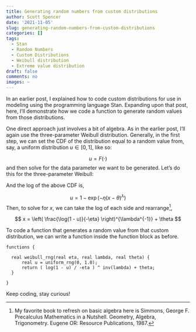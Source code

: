 ```yaml
---
title: Generating random numbers from custom distributions
author: Scott Spencer
date: '2021-11-05'
slug: generating-random-numbers-from-custom-distributions
categories: []
tags:
  - Stan
  - Random Numbers
  - Custom Distributions
  - Weibull distribution
  - Extreme value distribution
draft: false
comments: no
images: ~
---
```


In an earlier post, I explained how to code custom distributions for use in modeling using the programming language Stan. Expanding upon that post, here, I'll demonstrate how we code a function to generate random values from those distributions.

One direct approach just involves a bit of algebra. As in the earlier post, I'll again use the three-parameter Weibull distribution. Generally, in the first step, we can set the CDF of the distribution equal to a random value from, say, a uniform distribution $u \in [0, 1]$, like so:

$$
u = F(\cdot)
$$
and then solve for the data parameter we want to be generated. Let's do this for the three-parameter Weibull:

And the log of the above CDF is,

$$
u = 1 - \exp(-\eta (x - \theta)^\lambda)
$$
Then, to solve for $x$, we can take the log of each side and rearrange^[My favorite book to refresh on basic algebra here is Simmons, George F. Precalculus Mathematics in a Nutshell. Geometry, Algebra, Trigonometry. Eugene OR: Resource Publications, 1987.],

$$
x = \left( \frac{\log(1 - u)}{-\eta} \right)^{\lambda^{-1}} + \theta
$$

To code a function that generates a random value from that custom distribution, we can write a function inside the function block as before. 

```
functions {

  real weibull_rng(real eta, real lambda, real theta) {
      real u = uniform_rng(0, 1.0);
      return ( log(1 - u) / -eta ) ^ inv(lambda) + theta;
  }

}
```

Keep coding, stay curious!